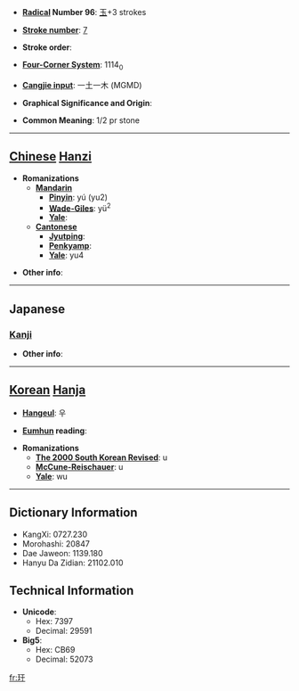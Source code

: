 * '''[[Wiktionary:Chinese radical index| Radical]] Number 96''': [[Wiktionary:Chinese radical index 玉|玉]]+3 strokes

* '''[[Wiktionary:Chinese total strokes index|Stroke number]]''': [[Wiktionary:Chinese total strokes index 7|7]]

* '''Stroke order''': 

* '''[[Wiktionary:Chinese four corner index|Four-Corner System]]''': 1114<sub>0</sub>

* '''[[Wiktionary:Chinese Cangjie index|Cangjie input]]''': 一土一木 (MGMD)

* '''Graphical Significance and Origin''': 

* '''Common Meaning''': 1/2 pr stone

----

== [[Chinese]] [[Hanzi]] ==

* '''Romanizations'''
** '''[[Mandarin]]'''
*** '''[[Pinyin]]''': yú (yu2)
*** '''[[Wade-Giles]]''': yü<sup>2</sup>
*** '''[[Yale]]''': 
** '''[[Cantonese]]'''
*** '''[[Jyutping]]''':
*** '''[[Penkyamp]]''': 
*** '''[[Yale]]''': yu4

* '''Other info''': 

----

==Japanese==
===[[Kanji]]===
{{kanji|on readings=[[う]] (u)
|kun readings=
}}

* '''Other info''':  

----

== [[Korean]] [[Hanja]] ==

* '''[[Hangeul]]''': 우

* '''[[Eumhun]] reading''': 

* '''Romanizations'''
** '''[[The 2000 South Korean Revised Romanization|The 2000 South Korean Revised]]''': u
** '''[[McCune-Reischauer]]''': u
** '''[[Yale]]''': wu

----

== Dictionary Information ==

* KangXi: 0727.230
* Morohashi: 20847
* Dae Jaweon: 1139.180
* Hanyu Da Zidian: 21102.010

== Technical Information ==

* '''Unicode''':
** Hex: 7397
** Decimal: 29591
* '''Big5''':
** Hex: CB69
** Decimal: 52073

[[fr:玗]]